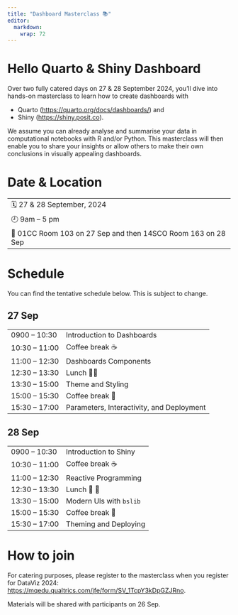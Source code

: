 ```yaml
---
title: "Dashboard Masterclass 📚"
editor: 
  markdown: 
    wrap: 72
---
```


# Hello Quarto & Shiny Dashboard

Over two fully catered days on 27 & 28 September 2024, you'll dive into
hands-on masterclass to learn how to create dashboards with

-   Quarto (<https://quarto.org/docs/dashboards/>) and
-   Shiny (<https://shiny.posit.co>).

We assume you can already analyse and summarise your data in
computational notebooks with R and/or Python. This masterclass will then
enable you to share your insights or allow others to make their own
conclusions in visually appealing dashboards.

# Date & Location

|                |
|----------------|
| 🗓️ 27 & 28 September, 2024 |
| 🕘 9am -- 5 pm |
| 📍 01CC Room 103 on 27 Sep and then 14SCO Room 163 on 28 Sep|



# Schedule

You can find the tentative schedule below. This is subject to change.

::: panel-tabset
## 27 Sep

|                |                                           |
|----------------|-------------------------------------------|
| 0900 -- 10:30  | Introduction to Dashboards                |
| 10:30 -- 11:00 | Coffee break ☕️️                           |
| 11:00 -- 12:30 | Dashboards Components                     |
| 12:30 -- 13:30 | Lunch 🍕🥤                                |
| 13:30 -- 15:00 | Theme and Styling                         |
| 15:00 -- 15:30 | Coffee break 🍵                           |
| 15:30 -- 17:00 | Parameters, Interactivity, and Deployment |

## 28 Sep

|                |                                           |
|----------------|-------------------------------------------|
| 0900 -- 10:30  | Introduction to Shiny                |
| 10:30 -- 11:00 | Coffee break ☕️️                           |
| 11:00 -- 12:30 | Reactive Programming                     |
| 12:30 -- 13:30 | Lunch 🥤 🥪                               |
| 13:30 -- 15:00 | Modern Uls with `bslib`                         |
| 15:00 -- 15:30 | Coffee break 🍵                           |
| 15:30 -- 17:00 | Theming and Deploying |
:::

# How to join

For catering purposes, please register to the masterclass when you register
for DataViz 2024:
<https://mqedu.qualtrics.com/jfe/form/SV_1TcpY3kDpGZJRno>.

Materials will be shared with participants on 26 Sep. 
